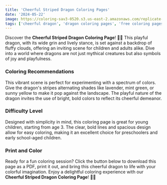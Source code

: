 ```yaml
---
title: 'Cheerful Striped Dragon Coloring Pages'
date: '2024-05-22'
image: https://coloring-sav3-0520.s3.us-east-2.amazonaws.com/replicate-prediction-m3svj7ybahrgm0cfkw5t7cse3g.png
tags: ['cheerful dragon', 'dragon coloring pages', 'free coloring pages', 'kids activity']
---
```

Discover the **Cheerful Striped Dragon Coloring Page**! 🐉✨ This playful dragon, with its wide grin and lively stance, is set against a backdrop of fluffy clouds, offering an inviting scene for children and adults alike. Dive into a world where dragons are not just mythical creatures but also symbols of joy and playfulness.

<div style={{ marginTop: '20px' }}></div>

### **Coloring Recommendations**
This vibrant scene is perfect for experimenting with a spectrum of colors. Give the dragon's stripes alternating shades like lavender, mint green, or sunny yellow to make it pop against the landscape. The playful nature of the dragon invites the use of bright, bold colors to reflect its cheerful demeanor.

<div style={{ marginTop: '20px' }}></div>

### **Difficulty Level**
Designed with simplicity in mind, this coloring page is great for young children, starting from age 3. The clear, bold lines and spacious design allow for easy coloring, making it an excellent choice for preschoolers and early school-aged children.

<div style={{ marginTop: '20px' }}></div>

### **Print and Color**
Ready for a fun coloring session? Click the button below to download this page as a PDF, print it out, and bring this cheerful dragon to life with your colorful imagination. Enjoy a delightful coloring experience with our **Cheerful Striped Dragon Coloring Page**! 🎨🌟
